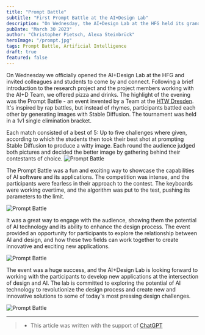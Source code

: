 ```yaml
---
title: "Prompt Battle"
subtitle: "First Prompt Battle at the AI+Design Lab"
description: "On Wednesday, the AI+Design Lab at the HFG held its grand opening. The evening began with a cozy exchange of ideas, drinks, and snacks, followed by the highly anticipated Prompt Battle. The Prompt Battle was a humorous contest where participants went head to head, using text prompts to generate images through a AI software. The audience then decided which image was the winner. It was a great night of creativity, laughs, and a bit of healthy competition."
pubDate: "March 30 2023"
author: "Christopher Pietsch, Alexa Steinbrück"
heroImage: "/prompt.jpg"
tags: Prompt Battle, Artificial Intelligence
draft: true
featured: false
---
```


On Wednesday we officially opened the AI+Design Lab at the HFG and invited colleagues and students to come by and connect. 
Following a brief introduction to the research project and the project members working with the AI+D Team, we offered pizza and drinks.
The highlight of the evening was the Prompt Battle - an event invented by a Team at the [HTW Dresden](https://htw-dresden.de). 
It's inspired by rap battles, but instead of rhymes, participants battled each other by generating images with Stable Diffusion.
The tournament was held in a 1v1 single elimination bracket. 

Each match consisted of a best of 5: Up to five challenges where given, according to which the students then took their best shot at prompting Stable Diffusion to produce a witty image. 
Each round the audience judged both pictures and decided the better image by gathering behind their contestants of choice.
![Prompt Battle](./images/1.jpg)

The Prompt Battle was a fun and exciting way to showcase the capabilities of AI software and its applications. The competition was intense, and the participants were fearless in their approach to the contest. The keyboards were working overtime, and the algorithm was put to the test, pushing its parameters to the limit.

![Prompt Battle](./images/2.jpg)

It was a great way to engage with the audience, showing them the potential of AI technology and its ability to enhance the design process. The event provided an opportunity for participants to explore the relationship between AI and design, and how these two fields can work together to create innovative and exciting new applications.

![Prompt Battle](./images/3.jpg)

The event was a huge success, and the AI+Design Lab is looking forward to working with the participants to develop new applications at the intersection of design and AI. The lab is committed to exploring the potential of AI technology to revolutionize the design process and create new and innovative solutions to some of today's most pressing design challenges.

![Prompt Battle](./images/4.jpg)


---

> - This article was written with the support of [ChatGPT](https://chat.openai.com/)
